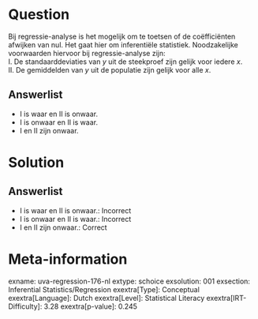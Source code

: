 Question
========

Bij regressie-analyse is het mogelijk om te toetsen of de coëfficiënten
afwijken van nul. Het gaat hier om inferentiële statistiek.
Noodzakelijke voorwaarden hiervoor bij regressie-analyse zijn:\
I. De standaarddeviaties van *y* uit de steekproef zijn gelijk voor
iedere *x*.\
II. De gemiddelden van *y* uit de populatie zijn gelijk voor alle *x*.

Answerlist
----------

* I is waar en II is onwaar.
* I is onwaar en II is waar.
* I en II zijn onwaar.

Solution
========

Answerlist
----------

* I is waar en II is onwaar.: Incorrect
* I is onwaar en II is waar.: Incorrect
* I en II zijn onwaar.: Correct

Meta-information
================
exname: uva-regression-176-nl
extype: schoice
exsolution: 001
exsection: Inferential Statistics/Regression
exextra[Type]: Conceptual
exextra[Language]: Dutch
exextra[Level]: Statistical Literacy
exextra[IRT-Difficulty]: 3.28
exextra[p-value]: 0.245
